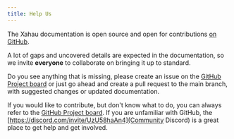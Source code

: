 ```yaml
---
title: Help Us
---
```


The Xahau documentation is open source and open for contributions [on GitHub](https://github.com/Xahau/xahau-web).

A lot of gaps and uncovered details are expected in the documentation, so we invite **everyone** to collaborate on bringing it up to standard.

Do you see anything that is missing, please create an issue on the [GitHub Project board](https://github.com/orgs/Xahau/projects/2/views/1) or just go ahead and create a pull request to the main branch, with suggested changes or updated documentation.

If you would like to contribute, but don't know what to do, you can always refer to the [GitHub Project board](https://github.com/orgs/Xahau/projects/2/views/1). If you are unfamiliar with GitHub, the [https://discord.com/invite/UzU58haAn4](Community Discord) is a great place to get help and get involved.
